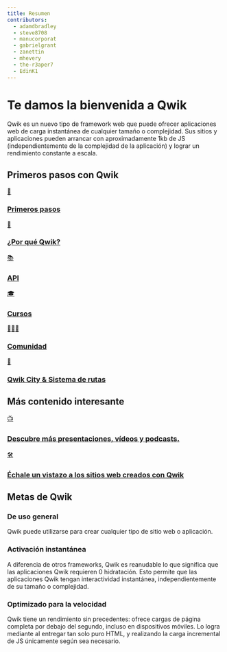 ```yaml
---
title: Resumen
contributors:
  - adamdbradley
  - steve8708
  - manucorporat
  - gabrielgrant
  - zanettin
  - mhevery
  - the-r3aper7
  - EdinK1
---
```


# Te damos la bienvenida a Qwik

Qwik es un nuevo tipo de framework web que puede ofrecer aplicaciones web de carga instantánea de cualquier tamaño o complejidad. Sus sitios y aplicaciones pueden arrancar con aproximadamente 1kb de JS (independientemente de la complejidad de la aplicación) y lograr un rendimiento constante a escala.

## Primeros pasos con Qwik

<div class="card-grid">
  <a class="card card-center" href="/docs/getting-started/">
    <p class="icon">🚀</p>
    <h3>Primeros pasos</h3>
  </a>
  <a class="card card-center" href="/docs/think-qwik/">
    <p class="icon">🤔</p>
    <h3>¿Por qué Qwik?</h3>
  </a>
  <a class="card card-center" href="/api/">
    <p class="icon">📚</p>
    <h3>API</h3>
  </a>
  <a class="card card-center" href="/ecosystem/#courses">
    <p class="icon">🎓</p>
    <h3>Cursos</h3>
  </a>
  <a class="card card-center" href="https://qwik.builder.io/chat">
    <p class="icon">👨‍👧‍👦</p>
    <h3>Comunidad</h3>
  </a>
  <a class="card card-center" href="/docs/qwikcity/">
    <p class="icon">🌃</p>
    <h3>Qwik City & Sistema de rutas</h3>
  </a>
</div>

## Más contenido interesante

<div class="card-grid">
  <a class="card card-center" href="/media/">
    <p class="icon">📺</p>
    <h3>Descubre más presentaciones, vídeos y podcasts.</h3>
  </a>
  <a class="card card-center" href="/showcase/">
    <p class="icon">🛠️</p>
    <h3>Échale un vistazo a los sitios web creados con Qwik</h3>
  </a>
</div>

## Metas de Qwik

<div class="card-grid">
  <div class="card">
    <h3>De uso general</h3>
    <p>
      Qwik puede utilizarse para crear cualquier tipo de sitio web o aplicación.
    </p>
  </div>
  <div class="card">
    <h3>Activación instantánea</h3>
    <p>
      A diferencia de otros frameworks, Qwik es reanudable lo que significa que
      las aplicaciones Qwik requieren 0 hidratación. Esto permite que las
      aplicaciones Qwik tengan interactividad instantánea, independientemente de
      su tamaño o complejidad.
    </p>
  </div>
  <div class="card">
    <h3>Optimizado para la velocidad</h3>
    <p>
      Qwik tiene un rendimiento sin precedentes: ofrece cargas de página
      completa por debajo del segundo, incluso en dispositivos móviles. Lo logra
      mediante al entregar tan solo puro HTML, y realizando la carga incremental
      de JS únicamente según sea necesario.
    </p>
  </div>
</div>

